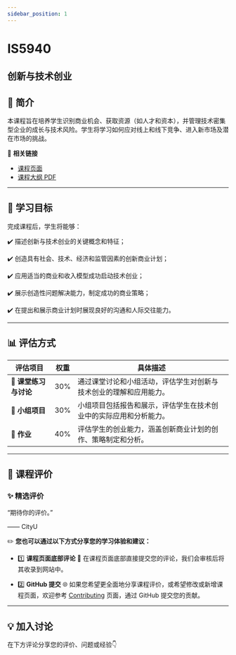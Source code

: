 ```yaml
---
sidebar_position: 1
---
```


# IS5940
## 创新与技术创业

## **📘 简介**
本课程旨在培养学生识别商业机会、获取资源（如人才和资本），并管理技术密集型企业的成长与技术风险。学生将学习如何应对线上和线下竞争、进入新市场及潜在市场的挑战。

🔗 **相关链接**
- [课程页面](https://www.cityu.edu.hk/catalogue/pg/202425/course/IS5940.htm)
- [课程大纲 PDF](https://www.cityu.edu.hk/catalogue/pg/202425/course/IS5940.pdf)

---

## **🎯 学习目标**

完成课程后，学生将能够：

✔️ 描述创新与技术创业的关键概念和特征；

✔️ 创造具有社会、技术、经济和监管因素的创新商业计划；

✔️ 应用适当的商业和收入模型成功启动技术创业；

✔️ 展示创造性问题解决能力，制定成功的商业策略；

✔️ 在提出和展示商业计划时展现良好的沟通和人际交往能力。

---

## **📊 评估方式**

| **评估项目**          | **权重** | **具体描述**                                                                                       |
|----------------------|---------|---------------------------------------------------------------------------------------------------|
| **📄 课堂练习与讨论** | 30%     | 通过课堂讨论和小组活动，评估学生对创新与技术创业的理解和应用能力。                              |
| **📄 小组项目**       | 30%     | 小组项目包括报告和展示，评估学生在技术创业中的实际应用和分析能力。                              |
| **📄 作业**           | 40%     | 评估学生的创业能力，涵盖创新商业计划的创作、策略制定和分析。                                   |

---

## **💬 课程评价**

### ✨ **精选评价**
<div className={commentStyles.commentBox}>
    <p className={commentStyles.commentText}>
        “期待你的评价。”
    </p>
    <p className={commentStyles.commentAuthor}>—— CityU</p>
</div>

✏️ **您也可以通过以下方式分享您的学习体验和建议：**

- 1️⃣ **课程页面底部评论**
💬 在课程页面底部直接提交您的评论，我们会审核后将其收录到网站中。

- 2️⃣ **GitHub 提交**
🌐 如果您希望更全面地分享课程评价，或希望修改或新增课程页面，欢迎参考 [Contributing](/contributing) 页面，通过 GitHub 提交您的贡献。


---

## **💡 加入讨论**

在下方评论分享您的评价、问题或经验👇
<Utterances />
